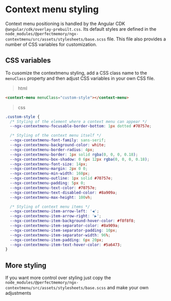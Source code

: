 
<Meta title="Context Menu/Documentation/Styling" />

# Context menu styling

Context menu positioning is handled by the Angular CDK `@angular/cdk/overlay-prebuilt.css`.
Its default styles are defined in the `node_modules/@perfectmemory/ngx-contextmenu/src/assets/stylesheets/base.scss` file.
This file also provides a number of CSS variables for customization.

## CSS variables

To cusomize the contextmenu styling, add a CSS class name to the `menuClass` property and then adjust CSS variables in your own CSS file.

> html

```html
<context-menu menuClass="custom-style"></context-menu>
```

> css

```css
.custom-style {
  /* Styling of the element where a context menu can appear */
  --ngx-contextmenu-focusable-border-bottom: 1px dotted #70757e;

  /* Styling of the context menu itself */
  --ngx-contextmenu-font-family: sans-serif;
  --ngx-contextmenu-background-color: white;
  --ngx-contextmenu-border-radius: 4px;
  --ngx-contextmenu-border: 1px solid rgba(0, 0, 0, 0.18);
  --ngx-contextmenu-box-shadow: 0 6px 12px rgba(0, 0, 0, 0.18);
  --ngx-contextmenu-font-size: 14px;
  --ngx-contextmenu-margin: 2px 0 0;
  --ngx-contextmenu-min-width: 160px;
  --ngx-contextmenu-outline: 1px solid #70757e;
  --ngx-contextmenu-padding: 5px 0;
  --ngx-contextmenu-text-color: #70757e;
  --ngx-contextmenu-text-disabled-color: #8a909a;
  --ngx-contextmenu-max-height: 100vh;

  /* Styling of context menu items */
  --ngx-contextmenu-item-arrow-left: '◀';
  --ngx-contextmenu-item-arrow-right: '▶';
  --ngx-contextmenu-item-background-hover-color: #f8f8f8;
  --ngx-contextmenu-item-separator-color: #8a909a;
  --ngx-contextmenu-item-separator-padding: 10px;
  --ngx-contextmenu-item-separator-width: 96%;
  --ngx-contextmenu-item-padding: 6px 20px;
  --ngx-contextmenu-item-text-hover-color: #5a6473;
}
```

## More styling

If you want more control over styling just copy the `node_modules/@perfectmemory/ngx-contextmenu/src/assets/stylesheets/base.scss` and make your own adjustments
